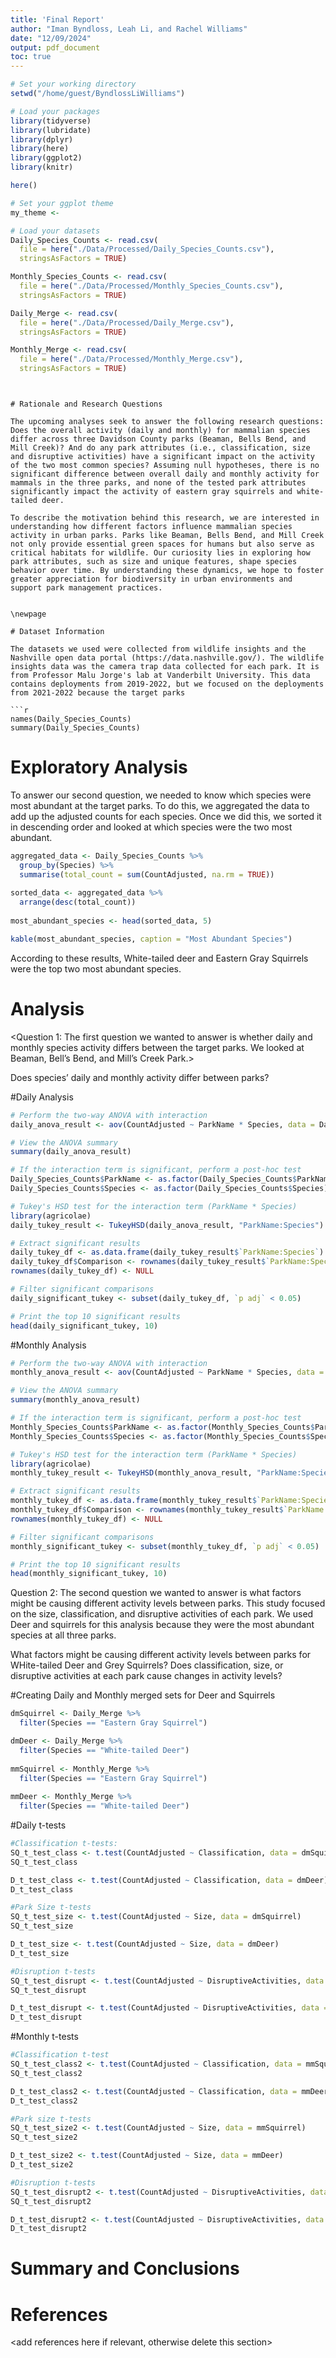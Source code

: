 ```yaml
---
title: 'Final Report'
author: "Iman Byndloss, Leah Li, and Rachel Williams" 
date: "12/09/2024"
output: pdf_document
toc: true
---
```

\tableofcontents 
\newpage
\listoftables 
\newpage
\listoffigures 
\newpage

```r
# Set your working directory
setwd("/home/guest/ByndlossLiWilliams")

# Load your packages
library(tidyverse)
library(lubridate)
library(dplyr)
library(here)
library(ggplot2)
library(knitr)

here()

# Set your ggplot theme
my_theme <- 

# Load your datasets
Daily_Species_Counts <- read.csv(
  file = here("./Data/Processed/Daily_Species_Counts.csv"),
  stringsAsFactors = TRUE) 

Monthly_Species_Counts <- read.csv(
  file = here("./Data/Processed/Monthly_Species_Counts.csv"),
  stringsAsFactors = TRUE) 

Daily_Merge <- read.csv(
  file = here("./Data/Processed/Daily_Merge.csv"),
  stringsAsFactors = TRUE) 

Monthly_Merge <- read.csv(
  file = here("./Data/Processed/Monthly_Merge.csv"),
  stringsAsFactors = TRUE) 
```

```


# Rationale and Research Questions

The upcoming analyses seek to answer the following research questions: Does the overall activity (daily and monthly) for mammalian species differ across three Davidson County parks (Beaman, Bells Bend, and Mill Creek)? And do any park attributes (i.e., classification, size and disruptive activities) have a significant impact on the activity of the two most common species? Assuming null hypotheses, there is no significant difference between overall daily and monthly activity for mammals in the three parks, and none of the tested park attributes significantly impact the activity of eastern gray squirrels and white-tailed deer. 

To describe the motivation behind this research, we are interested in understanding how different factors influence mammalian species activity in urban parks. Parks like Beaman, Bells Bend, and Mill Creek not only provide essential green spaces for humans but also serve as critical habitats for wildlife. Our curiosity lies in exploring how park attributes, such as size and unique features, shape species behavior over time. By understanding these dynamics, we hope to foster greater appreciation for biodiversity in urban environments and support park management practices. 


\newpage

# Dataset Information

The datasets we used were collected from wildlife insights and the Nashville open data portal (https://data.nashville.gov/). The wildlife insights data was the camera trap data collected for each park. It is from Professor Malu Jorge's lab at Vanderbilt University. This data contains deployments from 2019-2022, but we focused on the deployments from 2021-2022 because the target parks 

```r
names(Daily_Species_Counts)
summary(Daily_Species_Counts)
```

\newpage

# Exploratory Analysis 

To answer our second question, we needed to know which species were most abundant at the target parks. To do this, we aggregated the data to add up the adjusted counts for each species. Once we did this, we sorted it in descending order and looked at which species were the two most abundant.

```r
aggregated_data <- Daily_Species_Counts %>%
  group_by(Species) %>%
  summarise(total_count = sum(CountAdjusted, na.rm = TRUE))
  
sorted_data <- aggregated_data %>%
  arrange(desc(total_count))
  
most_abundant_species <- head(sorted_data, 5)

kable(most_abundant_species, caption = "Most Abundant Species")
```
According to these results, White-tailed deer and Eastern Gray Squirrels were the top two most abundant species. 

\newpage

# Analysis

<Question 1: The first question we wanted to answer is whether daily and monthly species activity differs between the target parks. We looked at Beaman, Bell's Bend, and Mill's Creek Park.>

Does species' daily and monthly activity differ between parks?  

#Daily Analysis

```r
# Perform the two-way ANOVA with interaction
daily_anova_result <- aov(CountAdjusted ~ ParkName * Species, data = Daily_Species_Counts)

# View the ANOVA summary
summary(daily_anova_result)
```

```r
# If the interaction term is significant, perform a post-hoc test
Daily_Species_Counts$ParkName <- as.factor(Daily_Species_Counts$ParkName)
Daily_Species_Counts$Species <- as.factor(Daily_Species_Counts$Species)

# Tukey's HSD test for the interaction term (ParkName * Species)
library(agricolae)
daily_tukey_result <- TukeyHSD(daily_anova_result, "ParkName:Species")

# Extract significant results
daily_tukey_df <- as.data.frame(daily_tukey_result$`ParkName:Species`)
daily_tukey_df$Comparison <- rownames(daily_tukey_result$`ParkName:Species`)
rownames(daily_tukey_df) <- NULL

# Filter significant comparisons
daily_significant_tukey <- subset(daily_tukey_df, `p adj` < 0.05)

# Print the top 10 significant results
head(daily_significant_tukey, 10)
```

#Monthly Analysis

```r
# Perform the two-way ANOVA with interaction
monthly_anova_result <- aov(CountAdjusted ~ ParkName * Species, data = Monthly_Species_Counts)

# View the ANOVA summary
summary(monthly_anova_result)
```

```r
# If the interaction term is significant, perform a post-hoc test
Monthly_Species_Counts$ParkName <- as.factor(Monthly_Species_Counts$ParkName)
Monthly_Species_Counts$Species <- as.factor(Monthly_Species_Counts$Species)

# Tukey's HSD test for the interaction term (ParkName * Species)
library(agricolae)
monthly_tukey_result <- TukeyHSD(monthly_anova_result, "ParkName:Species")

# Extract significant results
monthly_tukey_df <- as.data.frame(monthly_tukey_result$`ParkName:Species`)
monthly_tukey_df$Comparison <- rownames(monthly_tukey_result$`ParkName:Species`)
rownames(monthly_tukey_df) <- NULL

# Filter significant comparisons
monthly_significant_tukey <- subset(monthly_tukey_df, `p adj` < 0.05)

# Print the top 10 significant results
head(monthly_significant_tukey, 10)
```

Question 2: The second question we wanted to answer is what factors might be causing different activity levels between parks. This study focused on the size, classification, and disruptive activities of each park. We used Deer and squirrels for this analysis because they were the most abundant species at all three parks. 

What factors might be causing different activity levels between parks for WHite-tailed Deer and Grey Squirrels? Does classification, size, or disruptive activities at each park cause changes in activity levels?

#Creating Daily and Monthly merged sets for Deer and Squirrels
```r
dmSquirrel <- Daily_Merge %>% 
  filter(Species == "Eastern Gray Squirrel")

dmDeer <- Daily_Merge %>% 
  filter(Species == "White-tailed Deer") 
  
mmSquirrel <- Monthly_Merge %>%
  filter(Species == "Eastern Gray Squirrel")
  
mmDeer <- Monthly_Merge %>%
  filter(Species == "White-tailed Deer")
```

#Daily t-tests
```r
#Classification t-tests: 
SQ_t_test_class <- t.test(CountAdjusted ~ Classification, data = dmSquirrel)
SQ_t_test_class

D_t_test_class <- t.test(CountAdjusted ~ Classification, data = dmDeer)
D_t_test_class

#Park Size t-tests
SQ_t_test_size <- t.test(CountAdjusted ~ Size, data = dmSquirrel)
SQ_t_test_size

D_t_test_size <- t.test(CountAdjusted ~ Size, data = dmDeer)
D_t_test_size

#Disruption t-tests
SQ_t_test_disrupt <- t.test(CountAdjusted ~ DisruptiveActivities, data = dmSquirrel)
SQ_t_test_disrupt

D_t_test_disrupt <- t.test(CountAdjusted ~ DisruptiveActivities, data = dmDeer)
D_t_test_disrupt
```

#Monthly t-tests
```r
#Classification t-test
SQ_t_test_class2 <- t.test(CountAdjusted ~ Classification, data = mmSquirrel)
SQ_t_test_class2

D_t_test_class2 <- t.test(CountAdjusted ~ Classification, data = mmDeer)
D_t_test_class2

#Park size t-tests
SQ_t_test_size2 <- t.test(CountAdjusted ~ Size, data = mmSquirrel)
SQ_t_test_size2

D_t_test_size2 <- t.test(CountAdjusted ~ Size, data = mmDeer)
D_t_test_size2

#Disruption t-tests
SQ_t_test_disrupt2 <- t.test(CountAdjusted ~ DisruptiveActivities, data = mmSquirrel)
SQ_t_test_disrupt2

D_t_test_disrupt2 <- t.test(CountAdjusted ~ DisruptiveActivities, data = mmDeer)
D_t_test_disrupt2
```

\newpage

# Summary and Conclusions


\newpage

# References
<add references here if relevant, otherwise delete this section>